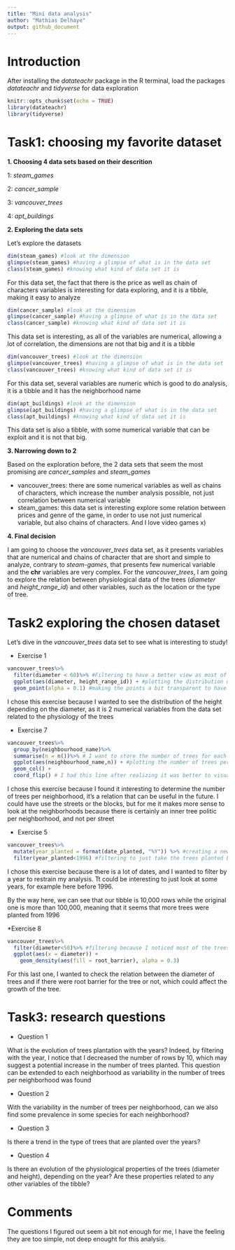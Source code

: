 ```yaml
---
title: "Mini data analysis"
author: "Mathias Delhaye"
output: github_document
---
```


# Introduction
After installing the *datateachr* package in the R terminal, load the packages *datateachr* and *tidyverse* for data exploration 

```r
knitr::opts_chunk$set(echo = TRUE)
library(datateachr)
library(tidyverse)
```

# Task1: choosing my favorite dataset

**1. Choosing 4 data sets based on their descrition**

1: *steam_games*

2: *cancer_sample*

3: *vancouver_trees*

4: *apt_buildings*

**2. Exploring the data sets**

Let's explore the datasets

```r
dim(steam_games) #look at the dimension
glimpse(steam_games) #having a glimpse of what is in the data set
class(steam_games) #knowing what kind of data set it is
```

For this data set, the fact that there is the price as well as chain of characters variables is interesting for data exploring, and it is a tibble, making it easy to analyze

```r
dim(cancer_sample) #look at the dimension
glimpse(cancer_sample) #having a glimpse of what is in the data set
class(cancer_sample) #knowing what kind of data set it is
```

This data set is interesting, as all of the variables are numerical, allowing a lot of correlation, the dimensions are not that big and it is a tibble

```r
dim(vancouver_trees) #look at the dimension
glimpse(vancouver_trees) #having a glimpse of what is in the data set
class(vancouver_trees) #knowing what kind of data set it is
```

For this data set, several variables are numeric which is good to do analysis, it is a tibble and it has the neighborhood name

```r
dim(apt_buildings) #look at the dimension
glimpse(apt_buildings) #having a glimpse of what is in the data set
class(apt_buildings) #knowing what kind of data set it is
```

This data set is also a tibble, with some numerical variable that can be exploit and it is not that big. 

**3. Narrowing down to 2**

Based on the exploration before, the 2 data sets that seem the most promising are *cancer_samples* and *steam_games*

* vancouver_trees: there are some numerical variables as well as chains of characters, which increase the number analysis possible, not just correlation between numerical variable
* steam_games: this data set is interesting explore some relation between prices and genre of the game, in order to use not just numerical variable, but also chains of characters. And I love video games x)

**4. Final decision**

I am going to choose the *vancouver_trees* data set, as it presents variables that are numerical and chains of character that are short and simple to analyze, contrary to *steam-games*, that presents few numerical variable and the **chr** variables are very complex. 
For the *vancouver_trees*, I am going to explore the relation between physiological data of the trees (*diameter* and *height_range_id*) and other variables, such as the location or the type of tree. 

# Task2 exploring the chosen dataset

Let's dive in the *vancouver_trees* data set to see what is interesting to study! 

* Exercise 1

````r
vancouver_trees%>%
  filter(diameter < 60)%>% #Filtering to have a better view as most of the diameter are below 60
  ggplot(aes(diameter, height_range_id)) + #plotting the distribution of the height depending of the diameter
  geom_point(alpha = 0.1) #making the points a bit transparent to have a better view
````

I chose this exercise because I wanted to see the distribution of the height depending on the diameter, as it is 2 numerical variables from the data set related to the physiology of the trees

* Exercise 7

```r
vancouver_trees%>%
  group_by(neighbourhood_name)%>%
  summarise(n = n())%>% # I want to store the number of trees for each neighborhood
  ggplot(aes(neighbourhood_name,n)) + #plotting the number of trees per neighborhood
  geom_col() +
  coord_flip() # I had this line after realizing it was better to visualize
```

I chose this exercise because I found it interesting to determine the number of trees per neighborhood, it's a relation that can be useful in the future. I could have use the streets or the blocks, but for me it makes more sense to look at the neighborhoods because there is certainly an inner tree politic per neighborhood, and not per street

* Exercise 5 

```r
vancouver_trees%>%
  mutate(year_planted = format(date_planted, "%Y")) %>% #creating a new column with just the year when each tree was planted
  filter(year_planted<1996) #filtering to just take the trees planted before 1996
```

I chose this exercise because there is a lot of dates, and I wanted to filter by a year to restrain my analysis. Tt could be interesting to just look at some years, for example here before 1996. 

By the way here, we can see that our tibble is 10,000 rows while the original one is more than 100,000, meaning that it seems that more trees were planted from 1996

*Exercise 8

```r
vancouver_trees%>%
  filter(diameter<50)%>% #filtering because I noticed most of the trees have a diameter below 50, and with this filter the visualization is better
  ggplot(aes(x = diameter)) + 
    geom_density(aes(fill = root_barrier), alpha = 0.3)
```
For this last one, I wanted to check the relation between the diameter of trees and if there were root barrier for the tree or not, which could affect the growth of the tree.

# Task3: research questions

* Question 1

What is the evolution of trees plantation with the years? Indeed, by filtering with the year, I notice that I decreased the number of rows by 10, which may suggest a potential increase in the number of trees planted. This question can be extended to each neighborhood as variability in the number of trees per neighborhood was found

* Question 2

With the variability in the number of trees per neighborhood, can we also find some prevalence in some species for each neighborhood?

* Question 3

Is there a trend in the type of trees that are planted over the years? 

* Question 4

Is there an evolution of the physiological properties of the trees (diameter and height), depending on the year? Are these properties related to any other variables of the tibble?


# Comments

The questions I figured out seem a bit not enough for me, I have the feeling they are too simple, not deep enought for this analysis.